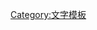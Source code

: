 {{Navbox|child 
|list1 ={{List of writing systems/文字列表}}
|list2 ={{List of writing systems/輔音音素文字}}
|list3 ={{List of writing systems/母音附標文字}}
|list4 ={{List of writing systems/全音素文字}}
|list5 ={{List of writing systems/形意文字/象形文字}}
|list6 ={{List of writing systems/語素文字}}
|list7 ={{List of writing systems/半音節文字}}
|list8 ={{List of writing systems/音節文字}}
}}<noinclude>
[[Category:文字模板]]

</noinclude>